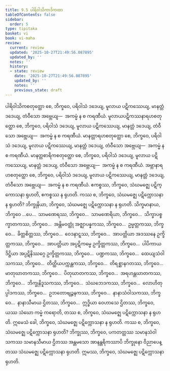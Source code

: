 ```yaml
---
title: 9.5 ပါရိဝါသိကာဒိကထာ
tableOfContents: false
sidebar:
  order: 5
type: tipitaka
basket: vi
book: vi-maha
review:
  current: review
  updated: '2025-10-27T21:49:56.087895'
  updated_by: ''
  notes: ''
  history:
  - state: review
    date: '2025-10-27T21:49:56.087895'
    updated_by: ''
    notes: ''
    previous_state: draft
---
```



<ReviewStatus review={frontmatter.review} showDetails={true} />

<HypothesisAnnotation frontmatter={frontmatter} />

<DynamicBreadcrumb />

<Division number="393" book="vi-maha" e="ch" v="3" p="442">

<Paragraph number="1806" book="vi-maha">
ပါရိဝါသိကစတုတ္ထော စေ, ဘိက္ခဝေ, ပရိဝါသံ ဒဒေယျ, မူလာယ ပဋိကဿေယျ, မာနတ္တံ ဒဒေယျ, တံဝီသော အဗ္ဘေယျ—  အကမ္မံ န စ ကရဏီယံ. မူလာယပဋိကဿနာရဟစတုတ္ထော စေ, ဘိက္ခဝေ, ပရိဝါသံ ဒဒေယျ, မူလာယ ပဋိကဿေယျ, မာနတ္တံ ဒဒေယျ, တံဝီသော အဗ္ဘေယျ—  အကမ္မံ န စ ကရဏီယံ. မာနတ္တာရဟစတုတ္ထော စေ, ဘိက္ခဝေ, ပရိဝါသံ ဒဒေယျ, မူလာယ ပဋိကဿေယျ, မာနတ္တံ ဒဒေယျ, တံဝီသော အဗ္ဘေယျ—  အကမ္မံ န စ ကရဏီယံ. မာနတ္တစာရိကစတုတ္ထော စေ, ဘိက္ခဝေ, ပရိဝါသံ ဒဒေယျ, မူလာယ ပဋိကဿေယျ, မာနတ္တံ ဒဒေယျ, တံဝီသော အဗ္ဘေယျ—  အကမ္မံ န စ ကရဏီယံ. အဗ္ဘာနာရဟစတုတ္ထော စေ, ဘိက္ခဝေ, ပရိဝါသံ ဒဒေယျ, မူလာယ ပဋိကဿေယျ, မာနတ္တံ ဒဒေယျ, တံဝီသော အဗ္ဘေယျ—  အကမ္မံ န စ ကရဏီယံ.
</Paragraph>

</Division>
<Division number="394" book="vi-maha" e="ch" v="3" p="442">

<Paragraph number="1807" book="vi-maha">
ဧကစ္စဿ, ဘိက္ခဝေ, သံဃမဇ္ဈေ ပဋိက္ကောသနာ ရုဟတိ, ဧကစ္စဿ န ရုဟတိ. ကဿ စ, ဘိက္ခဝေ, သံဃမဇ္ဈေ ပဋိက္ကောသနာ န ရုဟတိ? ဘိက္ခုနိယာ, ဘိက္ခဝေ, သံဃမဇ္ဈေ ပဋိက္ကောသနာ န ရုဟတိ. သိက္ခမာနာယ, ဘိက္ခဝေ …ပေ…  သာမဏေရဿ, ဘိက္ခဝေ…  သာမဏေရိယာ, ဘိက္ခဝေ…  သိက္ခာပစ္စက္ခာတကဿ, ဘိက္ခဝေ…  အန္တိမဝတ္ထုံ အဇ္ဈာပန္နကဿ, ဘိက္ခဝေ…  ဥမ္မတ္တကဿ, ဘိက္ခဝေ…  ခိတ္တစိတ္တဿ, ဘိက္ခဝေ…  ဝေဒနာဋ္ဋဿ, ဘိက္ခဝေ…  အာပတ္တိယာ အဒဿနေ ဥက္ခိတ္တကဿ, ဘိက္ခဝေ…  အာပတ္တိယာ အပ္ပဋိကမ္မေ ဥက္ခိတ္တကဿ, ဘိက္ခဝေ…  ပါပိကာယ ဒိဋ္ဌိယာ အပ္ပဋိနိဿဂ္ဂေ ဥက္ခိတ္တကဿ, ဘိက္ခဝေ…  ပဏ္ဍကဿ, ဘိက္ခဝေ…  ထေယျသံဝါသကဿ, ဘိက္ခဝေ…  တိတ္ထိယပက္ကန္တကဿ, ဘိက္ခဝေ…  တိရစ္ဆာနဂတဿ, ဘိက္ခဝေ…  မာတုဃာတကဿ, ဘိက္ခဝေ…  ပိတုဃာတကဿ, ဘိက္ခဝေ…  အရဟန္တဃာတကဿ, ဘိက္ခဝေ…  ဘိက္ခုနိဒူသကဿ, ဘိက္ခဝေ…  သံဃဘေဒကဿ, ဘိက္ခဝေ…  လောဟိတုပ္ပါဒကဿ, ဘိက္ခဝေ…  ဥဘတောဗျဉ္ဇနကဿ, ဘိက္ခဝေ…  နာနာသံဝါသကဿ, ဘိက္ခဝေ…  နာနာသီမာယ ဌိတဿ, ဘိက္ခဝေ…  ဣဒ္ဓိယာ ဝေဟာသေ ဌိတဿ, ဘိက္ခဝေ, ယဿ သံဃော ကမ္မံ ကရောတိ, တဿ စ, ဘိက္ခဝေ, သံဃမဇ္ဈေ ပဋိက္ကောသနာ န ရုဟတိ. ဣမေသံ ခေါ, ဘိက္ခဝေ, သံဃမဇ္ဈေ ပဋိက္ကောသနာ န ရုဟတိ.
</Paragraph>

<Paragraph number="1808" book="vi-maha">
ကဿ စ, ဘိက္ခဝေ, သံဃမဇ္ဈေ ပဋိက္ကောသနာ ရုဟတိ? ဘိက္ခုဿ, ဘိက္ခဝေ, ပကတတ္တဿ သမာနသံဝါသကဿ သမာနသီမာယ ဌိတဿ အန္တမသော အာနန္တရိကဿာပိ ဘိက္ခုနော ဝိညာပေန္တဿ သံဃမဇ္ဈေ ပဋိက္ကောသနာ ရုဟတိ. ဣမဿ, ဘိက္ခဝေ, သံဃမဇ္ဈေ ပဋိက္ကောသနာ ရုဟတိ.
</Paragraph>
</Division>